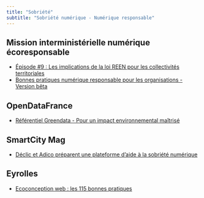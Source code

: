 ```yaml
---
title: "Sobriété"
subtitle: "Sobriété numérique - Numérique responsable"
---
```


## Mission interministérielle numérique écoresponsable
* [Épisode #9 : Les implications de la loi REEN pour les collectivités territoriales](https://ecoresponsable.numerique.gouv.fr/publications/videos-vers-un-numerique-ecoresponsable/episode-9-loi-reen-et-collectivites-territoriales/)
* [Bonnes pratiques numérique responsable pour les organisations - Version bêta](https://ecoresponsable.numerique.gouv.fr/docs/2022/guide-de-bonnes-pratiques-numerique-responsable-version-beta.pdf)

## OpenDataFrance
* [Référentiel Greendata - Pour un impact environnemental maîtrisé](https://opendatafrance.gitbook.io/greendata-pour-un-impact-maitrise-des-donnees/greendata/1.1-contexte)

## SmartCity Mag
* [Déclic et Adico préparent une plateforme d’aide à la sobriété numérique](http://www.smartcitymag.fr/article/1115/declic-et-adico-preparent-une-plateforme-d-aide-a-la-sobri%C3%A9t%C3%A9-numerique)

## Eyrolles
* [Ecoconception web : les 115 bonnes pratiques](https://www.eyrolles.com/Informatique/Livre/ecoconception-web-les-115-bonnes-pratiques-9782416006272/)
